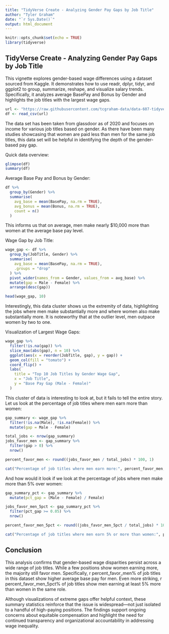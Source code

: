 ---
title: "TidyVerse Create - Analyzing Gender Pay Gaps by Job Title"
author: "Tyler Graham"
date: "`r Sys.Date()`"
output: html_document
---

```{r setup, include=FALSE}
knitr::opts_chunk$set(echo = TRUE)
library(tidyverse)
```

## TidyVerse Create - Analyzing Gender Pay Gaps by Job Title

This vignette explores gender-based wage differences using a dataset sourced from Kaggle. It demonstrates how to use readr, dplyr, tidyr, and ggplot2 to group, summarize, reshape, and visualize salary trends. Specifically, it analyzes average BasePay and Bonus by Gender and highlights the job titles with the largest wage gaps.

```{r load-data, echo=TRUE, message=FALSE, warning=FALSE}
url <- "https://raw.githubusercontent.com/tcgraham-data/data-607-tidyverse-project/refs/heads/main/Glassdoor%20Gender%20Pay%20Gap.csv"
df <- read_csv(url)
```

The data set has been taken from glassdoor as of 2020 and focuses on income for various job titles based on gender. As there have been many studies showcasing that women are paid less than men for the same job titles, this data set will be helpful in identifying the depth of the gender-based pay gap. 

Quick data overview:

```{r dataview, echo=TRUE, message=FALSE, warning=FALSE}
glimpse(df)
summary(df)
```
Average Base Pay and Bonus by Gender:

```{r pay-by-gender, echo=TRUE, message=FALSE, warning=FALSE}
df %>%
  group_by(Gender) %>%
  summarise(
    avg_base = mean(BasePay, na.rm = TRUE),
    avg_bonus = mean(Bonus, na.rm = TRUE),
    count = n()
  )
```
This informs us that on average, men make nearly $10,000 more than women at the average base pay level. 

Wage Gap by Job Title:

```{r wage-gap, echo=TRUE, message=FALSE, warning=FALSE}
wage_gap <- df %>%
  group_by(JobTitle, Gender) %>%
  summarise(
    avg_base = mean(BasePay, na.rm = TRUE),
    .groups = "drop"
  ) %>%
  pivot_wider(names_from = Gender, values_from = avg_base) %>%
  mutate(gap = Male - Female) %>%
  arrange(desc(gap))

head(wage_gap, 10)
```
Interestingly, this data cluster shows us the extremity of data, highlighting the jobs where men make substantially more and where women also make substantially more. It is noteworthy that at the outlier level, men outpace women by two to one.


Visualization of Largest Wage Gaps:

```{r visualization, echo=TRUE, message=FALSE, warning=FALSE}
wage_gap %>%
  filter(!is.na(gap)) %>%
  slice_max(abs(gap), n = 10) %>%
  ggplot(aes(x = reorder(JobTitle, gap), y = gap)) +
  geom_col(fill = "tomato") +
  coord_flip() +
  labs(
    title = "Top 10 Job Titles by Gender Wage Gap",
    x = "Job Title",
    y = "Base Pay Gap (Male - Female)"
  )
```
This cluster of data is interesting to look at, but it fails to tell the entire story. Let us look at the percentage of job titles where men earn more than women:

```{r percent-earning, echo=TRUE, message=FALSE, warning=FALSE}
gap_summary <- wage_gap %>%
  filter(!is.na(Male), !is.na(Female)) %>%
  mutate(gap = Male - Female)

total_jobs <- nrow(gap_summary)
jobs_favor_men <- gap_summary %>%
  filter(gap > 0) %>%
  nrow()

percent_favor_men <- round((jobs_favor_men / total_jobs) * 100, 1)

cat("Percentage of job titles where men earn more:", percent_favor_men, "%\n")
```
And how would it look if we look at the percentage of jobs where men make more than 5% over women:
```{r five-more, }
gap_summary_pct <- gap_summary %>%
  mutate(pct_gap = (Male - Female) / Female)

jobs_favor_men_5pct <- gap_summary_pct %>%
  filter(pct_gap >= 0.05) %>%
  nrow()

percent_favor_men_5pct <- round((jobs_favor_men_5pct / total_jobs) * 100, 1)

cat("Percentage of job titles where men earn 5% or more than women:", percent_favor_men_5pct, "%\n")
```

## Conclusion
This analysis confirms that gender-based wage disparities persist across a wide range of job titles. While a few positions show women earning more, the majority still favor men. Specifically, r percent_favor_men% of job titles in this dataset show higher average base pay for men. Even more striking, r percent_favor_men_5pct% of job titles show men earning at least 5% more than women in the same role.

Although visualizations of extreme gaps offer helpful context, these summary statistics reinforce that the issue is widespread—not just isolated to a handful of high-paying positions. The findings support ongoing concerns about equitable compensation and highlight the need for continued transparency and organizational accountability in addressing wage inequality.


